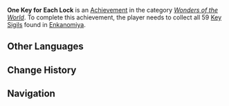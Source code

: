 {{Achievement Infobox
|title        = 
|id           = 81198
|order id     = 1184
|category     = Wonders of the World
|description  = Find all the [[Key Sigil]]s.
|requirements = Collect all 59 Key Sigils found in [[Enkanomiya]].
|primogems    = 10
|tracking     = 
|hidden       = 1
|topic        = 
|type         = Exploration
}}
'''One Key for Each Lock''' is an [[Achievement]] in the category ''[[Wonders of the World]]''. To complete this achievement, the player needs to collect all 59 [[Key Sigils]] found in [[Enkanomiya]].
<!--
==Trivia==

==Video Guides==
{{EVT
|video1   = 
|caption1 = 
}}
-->
==Other Languages==
{{Other Languages
|en      = One Key for Each Lock
|zhs     = 一把钥匙开一把锁
|zhs_rm  = Yībǎ Yàoshí Kāi Yībǎ Suǒ
|zht     = 一把鑰匙開一把鎖
|zht_rm  = Yībǎ Yàoshí Kāi Yībǎ Suǒ
|zh_tl   = One Key Opens One Lock
|ja      = 一つの錠前に一本の鍵
|ja_rm   = Hitotsu no Joumae ni Hitotsu no Kagi
|ja_tl   = 
|ko      = 하나의 열쇠로 하나의 자물쇠를 열다
|ko_rm   = 
|ko_tl   = 
|es      = La llave maestra
|es_tl   = 
|fr      = À chaque serrure sa clé
|fr_tl   = To Each Lock Its Key
|ru      = По ключу на каждый замок
|ru_tl   = 
|th      = กุญแจหนึ่งดอก ไขแม่กุญแจได้หนึ่งอัน
|th_rm   = 
|th_tl   = 
|vi      = Chìa Nào Mở Khóa Nấy
|vi_tl   = 
|de      = Ein Schlüssel zu einem Schloss
|de_tl   = A Key to a Lock
|id      = Setiap Gembok Pasti Ada Kuncinya
|id_tl   = Every Lock Has a Key
|pt      = A Chave Mestra
|pt_tl   = 
}}

==Change History==
{{Change History|2.4}}
<!--
==References==
{{Reflist}}
-->
==Navigation==
{{Achievement Navbox|Wonders of the World|Exploration}}